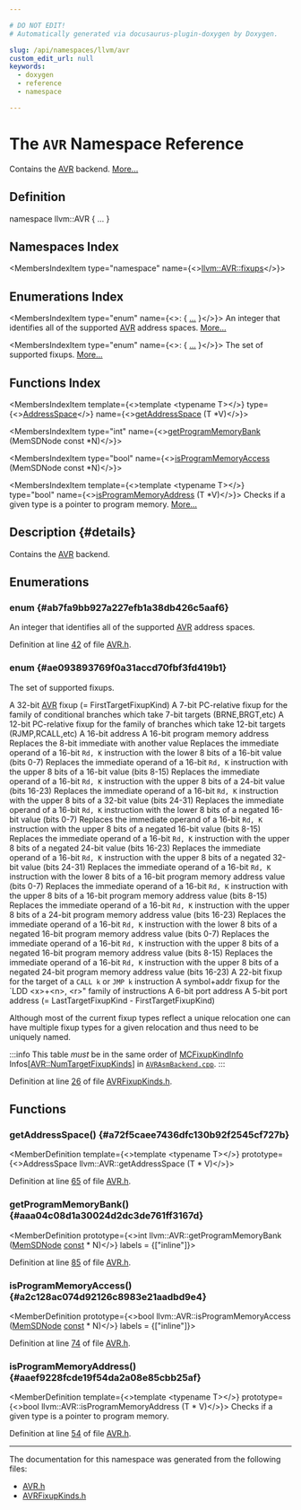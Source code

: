 ```yaml
---

# DO NOT EDIT!
# Automatically generated via docusaurus-plugin-doxygen by Doxygen.

slug: /api/namespaces/llvm/avr
custom_edit_url: null
keywords:
  - doxygen
  - reference
  - namespace

---
```





# The `AVR` Namespace Reference

<DoxygenPage pluginConfig={pluginConfig}>

Contains the <a href="/docs/api/namespaces/llvm/avr">AVR</a> backend. <a href="#details">More...</a>

## Definition

<CodeBlock>namespace llvm::AVR &#123; ... &#125;</CodeBlock>

## Namespaces Index

<MembersIndex>

<MembersIndexItem
  type="namespace"
  name={<><a href="/docs/api/namespaces/llvm/avr/fixups">llvm::AVR::fixups</a></>}>
</MembersIndexItem>

</MembersIndex>

## Enumerations Index

<MembersIndex>

<MembersIndexItem
  type="enum"
  name={<>:  &#123; <a href="#ab7fa9bb927a227efb1a38db426c5aaf6">...</a> &#125;</>}>
An integer that identifies all of the supported <a href="/docs/api/namespaces/llvm/avr">AVR</a> address spaces. <a href="#ab7fa9bb927a227efb1a38db426c5aaf6">More...</a>
</MembersIndexItem>

<MembersIndexItem
  type="enum"
  name={<>:  &#123; <a href="#ae093893769f0a31accd70fbf3fd419b1">...</a> &#125;</>}>
The set of supported fixups. <a href="#ae093893769f0a31accd70fbf3fd419b1">More...</a>
</MembersIndexItem>

</MembersIndex>

## Functions Index

<MembersIndex>

<MembersIndexItem
  template={<>template &lt;typename T&gt;</>}
  type={<><a href="#ab7fa9bb927a227efb1a38db426c5aaf6">AddressSpace</a></>}
  name={<><a href="#a72f5caee7436dfc130b92f2545cf727b">getAddressSpace</a> (T &#42;V)</>}>
</MembersIndexItem>

<MembersIndexItem
  type="int"
  name={<><a href="#aaa04c08d1a30024d2dc3de761ff3167d">getProgramMemoryBank</a> (MemSDNode const &#42;N)</>}>
</MembersIndexItem>

<MembersIndexItem
  type="bool"
  name={<><a href="#a2c128ac074d92126c8983e21aadbd9e4">isProgramMemoryAccess</a> (MemSDNode const &#42;N)</>}>
</MembersIndexItem>

<MembersIndexItem
  template={<>template &lt;typename T&gt;</>}
  type="bool"
  name={<><a href="#aaef9228fcde19f54da2a08e85cbb25af">isProgramMemoryAddress</a> (T &#42;V)</>}>
Checks if a given type is a pointer to program memory. <a href="#aaef9228fcde19f54da2a08e85cbb25af">More...</a>
</MembersIndexItem>

</MembersIndex>

## Description {#details}

Contains the <a href="/docs/api/namespaces/llvm/avr">AVR</a> backend.

<SectionDefinition>

## Enumerations

### enum  {#ab7fa9bb927a227efb1a38db426c5aaf6}

<MemberDefinition
  prototype="enum llvm::AVR::AddressSpace ">
An integer that identifies all of the supported <a href="/docs/api/namespaces/llvm/avr">AVR</a> address spaces.

<EnumerationList title="Enumeration values">

<Link id="ab7fa9bb927a227efb1a38db426c5aaf6a15965363d5b3196779a2758b5f4ea777" />
<EnumerationListItem name="DataMemory">

</EnumerationListItem>

<Link id="ab7fa9bb927a227efb1a38db426c5aaf6a467a127a5b333ac481886bc438195f39" />
<EnumerationListItem name="ProgramMemory">

</EnumerationListItem>

<Link id="ab7fa9bb927a227efb1a38db426c5aaf6a7f665801fc3404179d216811ff0e078e" />
<EnumerationListItem name="ProgramMemory1">

</EnumerationListItem>

<Link id="ab7fa9bb927a227efb1a38db426c5aaf6a50e0252b5e7ef8f8436a17833c68e129" />
<EnumerationListItem name="ProgramMemory2">

</EnumerationListItem>

<Link id="ab7fa9bb927a227efb1a38db426c5aaf6afc31612b630161a10ae6136e5269a838" />
<EnumerationListItem name="ProgramMemory3">

</EnumerationListItem>

<Link id="ab7fa9bb927a227efb1a38db426c5aaf6a7c223f9bbe2b2c14ae004a7881ce50b0" />
<EnumerationListItem name="ProgramMemory4">

</EnumerationListItem>

<Link id="ab7fa9bb927a227efb1a38db426c5aaf6ab548472c1931ea8aab10863b9976bbec" />
<EnumerationListItem name="ProgramMemory5">

</EnumerationListItem>

<Link id="ab7fa9bb927a227efb1a38db426c5aaf6a3fdfc200e0c408e424e4988735b1de58" />
<EnumerationListItem name="NumAddrSpaces">

</EnumerationListItem>

</EnumerationList>

Definition at line <a href="/docs/api/files/lib/lib/target/lib/target/avr/avr-h/#l00042">42</a> of file <a href="/docs/api/files/lib/lib/target/lib/target/avr/avr-h">AVR.h</a>.
</MemberDefinition>

### enum  {#ae093893769f0a31accd70fbf3fd419b1}

<MemberDefinition
  prototype="enum llvm::AVR::Fixups ">
The set of supported fixups.

<EnumerationList title="Enumeration values">

<Link id="ae093893769f0a31accd70fbf3fd419b1a500fa30f51cc74e5a90492f6b302334a" />
<EnumerationListItem name="fixup_32">
A 32-bit <a href="/docs/api/namespaces/llvm/avr">AVR</a> fixup (= FirstTargetFixupKind)
</EnumerationListItem>

<Link id="ae093893769f0a31accd70fbf3fd419b1a60e6a283e3c8cbea62c15d290b3b7230" />
<EnumerationListItem name="fixup_7_pcrel">
A 7-bit PC-relative fixup for the family of conditional branches which take 7-bit targets (BRNE,BRGT,etc)
</EnumerationListItem>

<Link id="ae093893769f0a31accd70fbf3fd419b1aef7dfebd31b781d8947b5ee86ea8344b" />
<EnumerationListItem name="fixup_13_pcrel">
A 12-bit PC-relative fixup for the family of branches which take 12-bit targets (RJMP,RCALL,etc)
</EnumerationListItem>

<Link id="ae093893769f0a31accd70fbf3fd419b1a1988574074630219dd0822e790327356" />
<EnumerationListItem name="fixup_16">
A 16-bit address
</EnumerationListItem>

<Link id="ae093893769f0a31accd70fbf3fd419b1a0a7ad8e9592283440f485e0c10e944f2" />
<EnumerationListItem name="fixup_16_pm">
A 16-bit program memory address
</EnumerationListItem>

<Link id="ae093893769f0a31accd70fbf3fd419b1a6b7175a9e13966bf2bebe7d0f196b462" />
<EnumerationListItem name="fixup_ldi">
Replaces the 8-bit immediate with another value
</EnumerationListItem>

<Link id="ae093893769f0a31accd70fbf3fd419b1a72001e129a73846ac51da1bc606f8c2d" />
<EnumerationListItem name="fixup_lo8_ldi">
Replaces the immediate operand of a 16-bit <code>Rd, K</code> instruction with the lower 8 bits of a 16-bit value (bits 0-7)
</EnumerationListItem>

<Link id="ae093893769f0a31accd70fbf3fd419b1a78ac987d603e1af3517bd49dacc5ee34" />
<EnumerationListItem name="fixup_hi8_ldi">
Replaces the immediate operand of a 16-bit <code>Rd, K</code> instruction with the upper 8 bits of a 16-bit value (bits 8-15)
</EnumerationListItem>

<Link id="ae093893769f0a31accd70fbf3fd419b1a382b86a3e3c868e6ddd9475944d8d1cd" />
<EnumerationListItem name="fixup_hh8_ldi">
Replaces the immediate operand of a 16-bit <code>Rd, K</code> instruction with the upper 8 bits of a 24-bit value (bits 16-23)
</EnumerationListItem>

<Link id="ae093893769f0a31accd70fbf3fd419b1a5a57de6d17ac1d7fe855d0bdf7420b7e" />
<EnumerationListItem name="fixup_ms8_ldi">
Replaces the immediate operand of a 16-bit <code>Rd, K</code> instruction with the upper 8 bits of a 32-bit value (bits 24-31)
</EnumerationListItem>

<Link id="ae093893769f0a31accd70fbf3fd419b1a58d3467e8ce0a23f1b6085534f4abf28" />
<EnumerationListItem name="fixup_lo8_ldi_neg">
Replaces the immediate operand of a 16-bit <code>Rd, K</code> instruction with the lower 8 bits of a negated 16-bit value (bits 0-7)
</EnumerationListItem>

<Link id="ae093893769f0a31accd70fbf3fd419b1aefc20853a2c98d2ef8a07255a98a6a22" />
<EnumerationListItem name="fixup_hi8_ldi_neg">
Replaces the immediate operand of a 16-bit <code>Rd, K</code> instruction with the upper 8 bits of a negated 16-bit value (bits 8-15)
</EnumerationListItem>

<Link id="ae093893769f0a31accd70fbf3fd419b1a99d632ff5fa83e7b6ad4bf40eb108cbb" />
<EnumerationListItem name="fixup_hh8_ldi_neg">
Replaces the immediate operand of a 16-bit <code>Rd, K</code> instruction with the upper 8 bits of a negated 24-bit value (bits 16-23)
</EnumerationListItem>

<Link id="ae093893769f0a31accd70fbf3fd419b1a46b76675cc30a160bdc1efdfa54c26f2" />
<EnumerationListItem name="fixup_ms8_ldi_neg">
Replaces the immediate operand of a 16-bit <code>Rd, K</code> instruction with the upper 8 bits of a negated 32-bit value (bits 24-31)
</EnumerationListItem>

<Link id="ae093893769f0a31accd70fbf3fd419b1a86089f48a39009fba6b797d64a5c3e38" />
<EnumerationListItem name="fixup_lo8_ldi_pm">
Replaces the immediate operand of a 16-bit <code>Rd, K</code> instruction with the lower 8 bits of a 16-bit program memory address value (bits 0-7)
</EnumerationListItem>

<Link id="ae093893769f0a31accd70fbf3fd419b1ab13e48e1103a86880bd207573da528e9" />
<EnumerationListItem name="fixup_hi8_ldi_pm">
Replaces the immediate operand of a 16-bit <code>Rd, K</code> instruction with the upper 8 bits of a 16-bit program memory address value (bits 8-15)
</EnumerationListItem>

<Link id="ae093893769f0a31accd70fbf3fd419b1a9ee8f8e04076fa4bb138a15c7c28691f" />
<EnumerationListItem name="fixup_hh8_ldi_pm">
Replaces the immediate operand of a 16-bit <code>Rd, K</code> instruction with the upper 8 bits of a 24-bit program memory address value (bits 16-23)
</EnumerationListItem>

<Link id="ae093893769f0a31accd70fbf3fd419b1aa45c22f2c30f421e4b2efbefde64a2b8" />
<EnumerationListItem name="fixup_lo8_ldi_pm_neg">
Replaces the immediate operand of a 16-bit <code>Rd, K</code> instruction with the lower 8 bits of a negated 16-bit program memory address value (bits 0-7)
</EnumerationListItem>

<Link id="ae093893769f0a31accd70fbf3fd419b1a766028df6cd5759254edcfea42e8296d" />
<EnumerationListItem name="fixup_hi8_ldi_pm_neg">
Replaces the immediate operand of a 16-bit <code>Rd, K</code> instruction with the upper 8 bits of a negated 16-bit program memory address value (bits 8-15)
</EnumerationListItem>

<Link id="ae093893769f0a31accd70fbf3fd419b1ac8e2243f3ba6ba72cdea9d6e5d86a504" />
<EnumerationListItem name="fixup_hh8_ldi_pm_neg">
Replaces the immediate operand of a 16-bit <code>Rd, K</code> instruction with the upper 8 bits of a negated 24-bit program memory address value (bits 16-23)
</EnumerationListItem>

<Link id="ae093893769f0a31accd70fbf3fd419b1a223843ea9d717c21dd80bf8124e9a16e" />
<EnumerationListItem name="fixup_call">
A 22-bit fixup for the target of a <code>CALL k</code> or <code>JMP k</code> instruction
</EnumerationListItem>

<Link id="ae093893769f0a31accd70fbf3fd419b1afdbb8a9b4206897c419c5a93db879478" />
<EnumerationListItem name="fixup_6">

</EnumerationListItem>

<Link id="ae093893769f0a31accd70fbf3fd419b1a5a35c5fe666b4d94dd0fec1399e3e46f" />
<EnumerationListItem name="fixup_6_adiw">
A symbol+addr fixup for the &#96;LDD &lt;x&gt;+&lt;n&gt;, &lt;r&gt;&quot; family of instructions
</EnumerationListItem>

<Link id="ae093893769f0a31accd70fbf3fd419b1aa925266a218e48fd76747c51bd83615d" />
<EnumerationListItem name="fixup_lo8_ldi_gs">

</EnumerationListItem>

<Link id="ae093893769f0a31accd70fbf3fd419b1a1edd771e4ceba008a0aa03ca9aee683f" />
<EnumerationListItem name="fixup_hi8_ldi_gs">

</EnumerationListItem>

<Link id="ae093893769f0a31accd70fbf3fd419b1acdd0f7dd8821f18836309748e0502b09" />
<EnumerationListItem name="fixup_8">

</EnumerationListItem>

<Link id="ae093893769f0a31accd70fbf3fd419b1aa2d2fe99786c5857ad6ea10e4d3cd980" />
<EnumerationListItem name="fixup_8_lo8">

</EnumerationListItem>

<Link id="ae093893769f0a31accd70fbf3fd419b1ac41084f0958f15695b00ec1f6421d5f1" />
<EnumerationListItem name="fixup_8_hi8">

</EnumerationListItem>

<Link id="ae093893769f0a31accd70fbf3fd419b1a5c874e004c307eb67afd5ea9a301f9c3" />
<EnumerationListItem name="fixup_8_hlo8">

</EnumerationListItem>

<Link id="ae093893769f0a31accd70fbf3fd419b1a5a2eeb2fb2811f245cbf30d2c48abc1c" />
<EnumerationListItem name="fixup_diff8">

</EnumerationListItem>

<Link id="ae093893769f0a31accd70fbf3fd419b1a085e8b08c76da2d683bd83bd15f6f6be" />
<EnumerationListItem name="fixup_diff16">

</EnumerationListItem>

<Link id="ae093893769f0a31accd70fbf3fd419b1aebac1fc0b48d2ccc07a425d70025d74f" />
<EnumerationListItem name="fixup_diff32">

</EnumerationListItem>

<Link id="ae093893769f0a31accd70fbf3fd419b1afffc03deb9be0873e82f17212493795e" />
<EnumerationListItem name="fixup_lds_sts_16">

</EnumerationListItem>

<Link id="ae093893769f0a31accd70fbf3fd419b1a8bfdf34483b345245854a23f35888527" />
<EnumerationListItem name="fixup_port6">
A 6-bit port address
</EnumerationListItem>

<Link id="ae093893769f0a31accd70fbf3fd419b1aa417f149a7d5fd39ca8e72197c12b4d8" />
<EnumerationListItem name="fixup_port5">
A 5-bit port address
</EnumerationListItem>

<Link id="ae093893769f0a31accd70fbf3fd419b1a3a1fa3eef584b35a695f93fb7e85a3a7" />
<EnumerationListItem name="LastTargetFixupKind">

</EnumerationListItem>

<Link id="ae093893769f0a31accd70fbf3fd419b1a6499d178b9964b2fc7b26cd8ebb82d24" />
<EnumerationListItem name="NumTargetFixupKinds">
 (= LastTargetFixupKind - FirstTargetFixupKind)
</EnumerationListItem>

</EnumerationList>

Although most of the current fixup types reflect a unique relocation one can have multiple fixup types for a given relocation and thus need to be uniquely named.


:::info
This table <em>must</em> be in the same order of <a href="/docs/api/structs/llvm/mcfixupkindinfo">MCFixupKindInfo</a> Infos&#91;<a href="#ae093893769f0a31accd70fbf3fd419b1a6499d178b9964b2fc7b26cd8ebb82d24">AVR::NumTargetFixupKinds</a>&#93; in <code><a href="/docs/api/files/lib/lib/target/lib/target/avr/lib/target/avr/mctargetdesc/avrasmbackend-cpp">AVRAsmBackend.cpp</a></code>.
:::

Definition at line <a href="/docs/api/files/lib/lib/target/lib/target/avr/lib/target/avr/mctargetdesc/avrfixupkinds-h/#l00026">26</a> of file <a href="/docs/api/files/lib/lib/target/lib/target/avr/lib/target/avr/mctargetdesc/avrfixupkinds-h">AVRFixupKinds.h</a>.
</MemberDefinition>

</SectionDefinition>

<SectionDefinition>

## Functions

### getAddressSpace() {#a72f5caee7436dfc130b92f2545cf727b}

<MemberDefinition
  template={<>template &lt;typename T&gt;</>}
  prototype={<>AddressSpace llvm::AVR::getAddressSpace (T &#42; V)</>}>

Definition at line <a href="/docs/api/files/lib/lib/target/lib/target/avr/avr-h/#l00065">65</a> of file <a href="/docs/api/files/lib/lib/target/lib/target/avr/avr-h">AVR.h</a>.
</MemberDefinition>

### getProgramMemoryBank() {#aaa04c08d1a30024d2dc3de761ff3167d}

<MemberDefinition
  prototype={<>int llvm::AVR::getProgramMemoryBank (<a href="/docs/api/classes/llvm/memsdnode">MemSDNode</a> <a href="/docs/api/files/lib/lib/target/lib/target/aarch64/aarch64promoteconstant-cpp/#a90f8350fecae261c25be85d38b451bff">const</a> &#42; N)</>}
  labels = {["inline"]}>

Definition at line <a href="/docs/api/files/lib/lib/target/lib/target/avr/avr-h/#l00085">85</a> of file <a href="/docs/api/files/lib/lib/target/lib/target/avr/avr-h">AVR.h</a>.
</MemberDefinition>

### isProgramMemoryAccess() {#a2c128ac074d92126c8983e21aadbd9e4}

<MemberDefinition
  prototype={<>bool llvm::AVR::isProgramMemoryAccess (<a href="/docs/api/classes/llvm/memsdnode">MemSDNode</a> <a href="/docs/api/files/lib/lib/target/lib/target/aarch64/aarch64promoteconstant-cpp/#a90f8350fecae261c25be85d38b451bff">const</a> &#42; N)</>}
  labels = {["inline"]}>

Definition at line <a href="/docs/api/files/lib/lib/target/lib/target/avr/avr-h/#l00074">74</a> of file <a href="/docs/api/files/lib/lib/target/lib/target/avr/avr-h">AVR.h</a>.
</MemberDefinition>

### isProgramMemoryAddress() {#aaef9228fcde19f54da2a08e85cbb25af}

<MemberDefinition
  template={<>template &lt;typename T&gt;</>}
  prototype={<>bool llvm::AVR::isProgramMemoryAddress (T &#42; V)</>}>
Checks if a given type is a pointer to program memory.

Definition at line <a href="/docs/api/files/lib/lib/target/lib/target/avr/avr-h/#l00054">54</a> of file <a href="/docs/api/files/lib/lib/target/lib/target/avr/avr-h">AVR.h</a>.
</MemberDefinition>

</SectionDefinition>

<hr/>

The documentation for this namespace was generated from the following files:

<ul>
<li><a href="/docs/api/files/lib/lib/target/lib/target/avr/avr-h">AVR.h</a></li>
<li><a href="/docs/api/files/lib/lib/target/lib/target/avr/lib/target/avr/mctargetdesc/avrfixupkinds-h">AVRFixupKinds.h</a></li>
</ul>

</DoxygenPage>
